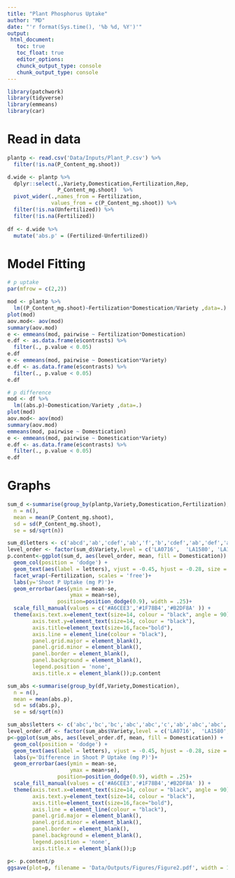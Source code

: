```yaml
---
title: "Plant Phosphorus Uptake"
author: "MD"
date: "'r format(Sys.time(), '%b %d, %Y')'"
output: 
 html_document:
   toc: true
   toc_float: true
   editor_options:
   chunck_output_type: console
   chunk_output_type: console
---
```




```r
library(patchwork)
library(tidyverse)
library(emmeans)
library(car)
```

# Read in data

```r
plantp <- read.csv('Data/Inputs/Plant_P.csv') %>% 
  filter(!is.na(P_Content_mg.shoot))
```

```r
d.wide <- plantp %>% 
  dplyr::select(.,Variety,Domestication,Fertilization,Rep,
                P_Content_mg.shoot)  %>% 
  pivot_wider(.,names_from = Fertilization, 
              values_from = c(P_Content_mg.shoot)) %>% 
  filter(!is.na(Unfertilized)) %>% 
  filter(!is.na(Fertilized))
  
df <- d.wide %>% 
  mutate('abs.p' = (Fertilized-Unfertilized))
```



# Model Fitting

```r
# p uptake
par(mfrow = c(2,2))

mod <- plantp %>% 
  lm((P_Content_mg.shoot)~Fertilization*Domestication/Variety ,data=.)
plot(mod)
aov.mod<- aov(mod)
summary(aov.mod)
e <- emmeans(mod, pairwise ~ Fertilization*Domestication)
e.df <- as.data.frame(e$contrasts) %>% 
  filter(., p.value < 0.05) 
e.df
e <- emmeans(mod, pairwise ~ Domestication*Variety)
e.df <- as.data.frame(e$contrasts) %>% 
  filter(., p.value < 0.05) 
e.df
```

```r
# p difference
mod <- df %>% 
  lm((abs.p)~Domestication/Variety ,data=.)
plot(mod)
aov.mod<- aov(mod)
summary(aov.mod)
emmeans(mod, pairwise ~ Domestication)
e <- emmeans(mod, pairwise ~ Domestication*Variety)
e.df <- as.data.frame(e$contrasts) %>% 
  filter(., p.value < 0.05) 
e.df
```


# Graphs





```r
sum_d <-summarise(group_by(plantp,Variety,Domestication,Fertilization),
  n = n(),
  mean = mean(P_Content_mg.shoot),
  sd = sd(P_Content_mg.shoot),
  se = sd/sqrt(n)) 

sum_d$letters <- c('abcd','ab','cdef','ab','f','b','cdef','ab','def','ab','ef','ab','ab','ab','abcd','ab','abcde','ab','ab','ab','bc','ab','cdef','a') #from emmeans contrasts above for Fertilization*Domestication*Variety
level_order <- factor(sum_d$Variety,level = c('LA0716',  'LA1580', 'LA1698', 'LA1519', 'Matchless', 'B Pink', 'Marglobe', 'Rutgers','Bobcat','Quali T','Line 1','Line 2'))
p.content<-ggplot(sum_d, aes(level_order, mean, fill = Domestication)) + 
  geom_col(position = 'dodge') +
  geom_text(aes(label = letters), vjust = -0.45, hjust = -0.28, size = 6) +
  facet_wrap(~Fertilization, scales = 'free')+
  labs(y='Shoot P Uptake (mg P)')+
  geom_errorbar(aes(ymin = mean-se, 
                    ymax = mean+se),
                position=position_dodge(0.9), width = .25)+
  scale_fill_manual(values = c('#A6CEE3','#1F78B4','#B2DF8A' )) +
  theme(axis.text.x=element_text(size=14, colour = "black", angle = 90), 
        axis.text.y=element_text(size=14, colour = "black"),
        axis.title=element_text(size=16,face="bold"),
        axis.line = element_line(colour = "black"),
        panel.grid.major = element_blank(),
        panel.grid.minor = element_blank(),
        panel.border = element_blank(),
        panel.background = element_blank(),
        legend.position = 'none',
        axis.title.x = element_blank());p.content

```





```r
sum_abs <-summarise(group_by(df,Variety,Domestication),
  n = n(),
  mean = mean(abs.p),
  sd = sd(abs.p),
  se = sd/sqrt(n)) 

sum_abs$letters <- c('abc','bc','bc','abc','abc','c','ab','abc','abc','a','abc','c') #from emmeans contrasts above for Domestication*Variety
level_order.df <- factor(sum_abs$Variety,level = c('LA0716',  'LA1580', 'LA1698', 'LA1519', 'Matchless', 'B Pink', 'Marglobe', 'Rutgers','Bobcat','Quali T','Line 1','Line 2'))
p<-ggplot(sum_abs, aes(level_order.df, mean, fill = Domestication)) + 
  geom_col(position = 'dodge') +
  geom_text(aes(label = letters), vjust = -0.45, hjust = -0.28, size = 6) +
  labs(y='Difference in Shoot P Uptake (mg P)')+
  geom_errorbar(aes(ymin = mean-se, 
                    ymax = mean+se),
                position=position_dodge(0.9), width = .25)+
  scale_fill_manual(values = c('#A6CEE3','#1F78B4','#B2DF8A' )) +
  theme(axis.text.x=element_text(size=14, colour = "black", angle = 90), 
        axis.text.y=element_text(size=14, colour = "black"),
        axis.title=element_text(size=16,face="bold"),
        axis.line = element_line(colour = "black"),
        panel.grid.major = element_blank(),
        panel.grid.minor = element_blank(),
        panel.border = element_blank(),
        panel.background = element_blank(),
        legend.position = 'none',
        axis.title.x = element_blank());p

```

```r
p<- p.content/p
ggsave(plot=p, filename = 'Data/Outputs/Figures/Figure2.pdf', width = 14, height = 10)

```

